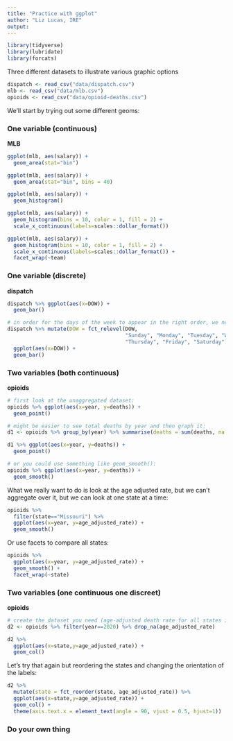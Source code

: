 ```yaml
---
title: "Practice with ggplot"
author: "Liz Lucas, IRE"
output:
---
```


```r
library(tidyverse)
library(lubridate)
library(forcats)
```

Three different datasets to illustrate various graphic options
```r
dispatch <- read_csv("data/dispatch.csv")
mlb <- read_csv("data/mlb.csv")
opioids <- read_csv("data/opioid-deaths.csv")
```

We'll start by trying out some different geoms:

### One variable (continuous)

**MLB**

```r
ggplot(mlb, aes(salary)) +
  geom_area(stat="bin")
```

```r
ggplot(mlb, aes(salary)) +
  geom_area(stat="bin", bins = 40)
```

```r
ggplot(mlb, aes(salary)) +
  geom_histogram()
```

```r
ggplot(mlb, aes(salary)) +
  geom_histogram(bins = 10, color = 1, fill = 2) +
  scale_x_continuous(labels=scales::dollar_format())
```

```r
ggplot(mlb, aes(salary)) +
  geom_histogram(bins = 10, color = 1, fill = 2) +
  scale_x_continuous(labels=scales::dollar_format()) +
  facet_wrap(~team)

```

### One variable (discrete)

**dispatch**

```r
dispatch %>% ggplot(aes(x=DOW)) +
  geom_bar()

# in order for the days of the week to appear in the right order, we need to turn that column into a factor:
dispatch %>% mutate(DOW = fct_relevel(DOW,
                                      "Sunday", "Monday", "Tuesday", "Wednesday", 
                                      "Thursday", "Friday", "Saturday")) %>% 
  ggplot(aes(x=DOW)) +
  geom_bar()
```

### Two variables (both continuous)

**opioids**

```r
# first look at the unaggregated dataset:
opioids %>% ggplot(aes(x=year, y=deaths)) +
  geom_point()

# might be easier to see total deaths by year and then graph it:
d1 <- opioids %>% group_by(year) %>% summarise(deaths = sum(deaths, na.rm=T))

d1 %>% ggplot(aes(x=year, y=deaths)) +
  geom_point()

# or you could use something like geom_smooth():
opioids %>% ggplot(aes(x=year, y=deaths)) +
  geom_smooth()

```

What we really want to do is look at the age adjusted rate, but we can't aggregate over it, but we can look at one state at a time:

```r
opioids %>%
  filter(state=="Missouri") %>% 
  ggplot(aes(x=year, y=age_adjusted_rate)) +
  geom_smooth()
```

Or use facets to compare all states:

```r
opioids %>%
  ggplot(aes(x=year, y=age_adjusted_rate)) +
  geom_smooth() +
  facet_wrap(~state)
```

### Two variables (one continuous one discreet)

**opioids**

```r
# create the dataset you need (age-adjusted death rate for all states in 2020)
d2 <- opioids %>% filter(year==2020) %>% drop_na(age_adjusted_rate)

d2 %>% 
  ggplot(aes(x=state,y=age_adjusted_rate)) +
  geom_col()
```

Let's try that again but reordering the states and changing the orientation of the labels:

```r
d2 %>% 
  mutate(state = fct_reorder(state, age_adjusted_rate)) %>% 
  ggplot(aes(x=state,y=age_adjusted_rate)) +
  geom_col() +
  theme(axis.text.x = element_text(angle = 90, vjust = 0.5, hjust=1))
```

### Do your own thing

```r

 
```
